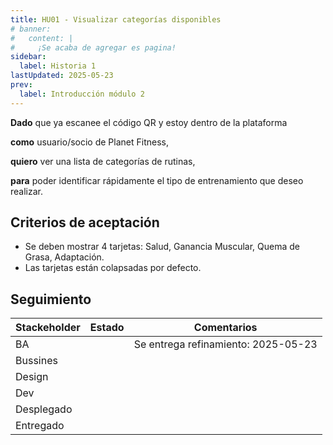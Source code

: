 ```yaml
---
title: HU01 - Visualizar categorías disponibles
# banner:
#   content: |
#     ¡Se acaba de agregar es pagina!
sidebar:
  label: Historia 1
lastUpdated: 2025-05-23
prev:
  label: Introducción módulo 2
---
```


**Dado** que ya escanee el código QR y estoy dentro de la plataforma

**como** usuario/socio de Planet Fitness,

**quiero** ver una lista de categorías de rutinas,

**para** poder identificar rápidamente el tipo de entrenamiento que deseo realizar.

## Criterios de aceptación

  - Se deben mostrar 4 tarjetas: Salud, Ganancia Muscular, Quema de Grasa, Adaptación.
  - Las tarjetas están colapsadas por defecto.

## Seguimiento

| Stackeholder |                     Estado                    |             Comentarios             |
|--------------|-----------------------------------------------|------------------------------------ |
| BA           | <Badge text="Done" variant="success" />       | Se entrega refinamiento: 2025-05-23 |
| Bussines     | <Badge text="Revisión" variant="note" />      |                                     |
| Design       | <Badge text="Pendiente" variant="caution" />  |                                     |
| Dev          | <Badge text="Pendiente" variant="caution" />  |                                     |
| Desplegado   | <Badge text="Pendiente" variant="caution" />  |                                     |
| Entregado    | <Badge text="Pendiente" variant="caution" />  |                                     |

